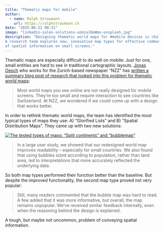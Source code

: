 ```yaml
---
title: "Thematic maps for mobile"
author:
  - name: Ralph Straumann
    url: https://ralphstraumann.ch
date: "2025-06-22 00:31"
image: "linkedin-sales-solutions-uoGzuJQeWmo-unsplash.jpg"
description: "Designing thematic world maps for #mobile devices is challenging. 
A research team explores new, innovative map types for effective communication 
of spatial information on small screens."
---
```


Thematic maps are especially difficult to do well on mobile: Just for one, 
small entities are hard to see in traditional cartographic layouts. 
[Jonas Oesch](https://www.jonasoesch.ch) who works for the Zurich-based 
newspaper "NZZ" has [written a summary blog post of research that looked into 
this problem for thematic _world_ maps](https://www.jonasoesch.ch/articles/thematic-worldmaps-on-mobile/): 

> Most world maps you see online are not really designed for mobile screens. 
They're too small and require interaction to see countries like Switzerland. 
At NZZ, we wondered if we could come up with a design that works better. 

In order to rethink thematic world maps, the team has identified the most 
typical types of maps they use: A) "Glorified Lists" and B) "Spatial 
Distribution Maps". They came up with two new solutions:

[![The tested types of maps: *"Split continents"* and *"bubblemap"*](thematic-world-maps.jpg 'The tested types of maps: "Split continents" and "bubblemap"')](https://www.jonasoesch.ch/articles/thematic-worldmaps-on-mobile/)

> In a large user study, we showed that our redesigned world map improves 
readability – especially for small countries. We also found that using bubbles 
sized according to population, rather than land area, led to interpretations 
that more accurately reflected the underlying data.

So both map types performed their function better than the baseline. But 
despite the improved functionality, the second map type proved not very popular: 

> Still, many readers commented that the bubble map was hard to read. A few 
added that it was more informative, but overall, the map remains unpopular. 
We've received similar feedback internally, even when the reasoning behind the 
design is explained.

A tough, but maybe not uncommon, problem of conveying spatial information.
